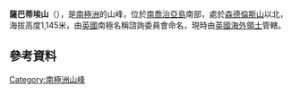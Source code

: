 {{Coord|54|49|S|36|8|W||display=title}}

'''薩巴蒂埃山'''（{{lang-en|Mount Sabatier}}），是[[南極洲|南極洲]]的山峰，位於[[南喬治亞島|南喬治亞島]]南部，處於[[森德倫斯山|森德倫斯山]]以北，海拔高度1,145米，由[[英國|英國]]南極名稱諮詢委員會命名，現時由[[英國海外領土|英國海外領土]]管轄。

==參考資料==
{{usgs-gazetteer}}

{{Antarctica-geo-stub}}
[[Category:南極洲山峰|Category:南極洲山峰]]